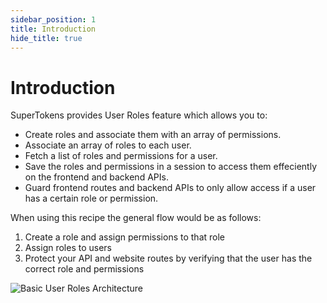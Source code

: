 ```yaml
---
sidebar_position: 1
title: Introduction
hide_title: true
---
```


# Introduction

SuperTokens provides User Roles feature which allows you to:
- Create roles and associate them with an array of permissions.
- Associate an array of roles to each user.
- Fetch a list of roles and permissions for a user.
- Save the roles and permissions in a session to access them effeciently on the frontend and backend APIs.
- Guard frontend routes and backend APIs to only allow access if a user has a certain role or permission.

When using this recipe the general flow would be as follows:
1. Create a role and assign permissions to that role
2. Assign roles to users
3. Protect your API and website routes by verifying that the user has the correct role and permissions

<img alt="Basic User Roles Architecture" src="/img/userroles/user-roles-intro.png" />
